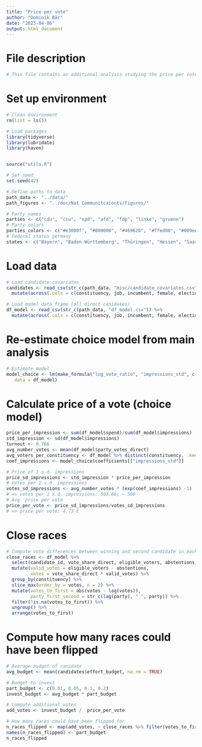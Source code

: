 ---
title: "Price per vote"
author: "Dominik Bär"
date: "2023-04-06"
output: html_document
---

# File description

```{r}

# This file contains an additional analysis studying the price per vote 

```

# Set up environment

```{r, include=FALSE, echo=FALSE}

# Clean environment
rm(list = ls())

# Load packages
library(tidyverse)
library(lubridate)
library(haven)


source("utils.R")

# Set seed
set.seed(42)

# Define paths to data
path_data <- "../data/"
path_figures <- "../doc/Nat Communitcaionts/figures/"

# Party names
parties <- c("cdu", "csu", "spd", "afd", "fdp", "linke", "gruene")
# Party colors
parties_colors <- c("#e3000f", "#000000", "#46962b", "#ffed00", "#009ee0", "#b61c3e")
# Federal states germany
states <- c("Bayern", "Baden-Württemberg", "Thüringen", "Hessen", "Saarland", "Rheinland-Pfalz", "Nordrhein-Westfalen", "Niedersachsen", "Sachsen-Anhalt", "Sachsen", "Brandenburg", "Mecklenburg-Vorpommern", "Schleswig-Holstein", "Berlin", "Hamburg", "Bremen")

```

# Load data

```{r, include=FALSE, echo=FALSE}

# Load candidate covariates
candidates <- read_csv(str_c(path_data, "misc/candidate_covariates.csv")) %>%
  mutate(across(.cols = c(constituency, job, incumbent, female, election_list, matches("effort_consulting_")), ~ as_factor(.x)))

# Load model data frame (all direct canidates)
df_model <- read_csv(str_c(path_data, "df_model.csv")) %>%
  mutate(across(.cols = c(constituency, job, incumbent, female, election_list, matches("effort_consulting_")), ~ as_factor(.x)))

```

# Re-estimate choice model from main analysis

```{r}

# Estimate model
model_choice <- lm(make_formula("log_vote_ratio", "impressions_std", c("vote_share_second", "vote_share_direct17", "party", "constituency", "incumbent", gesis_vars_median_imp)),
   data = df_model)

```

# Calculate price of a vote (choice model)

```{r}

price_per_impression <- sum(df_model$spend)/sum(df_model$impressions)
std_impression <- sd(df_model$impressions)
turnout <- 0.766
avg_number_votes <- mean(df_model$party_votes_direct)
avg_voters_per_constituency <- df_model %>% distinct(constituency, .keep_all = TRUE) %>% summarize(eligible_voters = mean(eligible_voters)) %>% pull()
coef_impressions <- model_choice$coefficients[["impressions_std"]]

# Price of 1 s.d. impressions
price_sd_impressions <- std_impression * price_per_impression
# Votes per 1 s.d. impressions
votes_sd_impressions <- avg_number_votes * (exp(coef_impressions) -1)
# => votes per 1 s.d. impressions: 503.86; ~ 500
# Avg. price per vote
price_per_vote <- price_sd_impressions/votes_sd_impressions
# => price per vote: 4.73 €

```

# Close races

```{r}

# Compute vote differences between winning and second candidate in each constituency
close_races <- df_model %>%
  select(candidate_id, vote_share_direct, eligible_voters, abstentions, constituency, party) %>%
  mutate(valid_votes = eligible_voters - abstentions,
         votes = vote_share_direct * valid_votes) %>%
  group_by(constituency) %>%
  slice_max(order_by = votes, n = 2) %>%
  mutate(votes_to_first = abs(votes - lag(votes)),
         party_first_second = str_c(lag(party), "_", party)) %>%
  filter(!is.na(votes_to_first)) %>%
  ungroup() %>%
  arrange(votes_to_first)

```

# Compute how many races could have been flipped

```{r}

# Average budget of canidate
avg_budget <- mean(candidates$effort_budget, na.rm = TRUE)

# Budget to invest
part_budget <- c(0.01, 0.05, 0.1, 0.2)
invest_budget <- avg_budget * part_budget

# Compute additional votes
add_votes <- invest_budget /  price_per_vote

# How many races could have been flipped for 
n_races_flipped <- map(add_votes, ~ close_races %>% filter(votes_to_first <= .x))
names(n_races_flipped) <- part_budget
n_races_flipped

```


